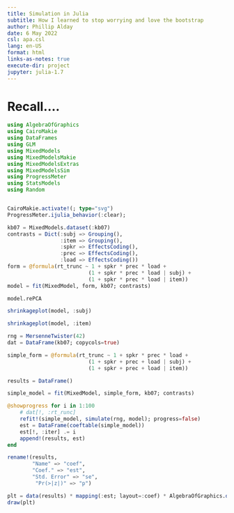 ```yaml
---
title: Simulation in Julia
subtitle: How I learned to stop worrying and love the bootstrap
author: Phillip Alday
date: 6 May 2022
csl: apa.csl
lang: en-US
format: html
links-as-notes: true
execute-dir: project
jupyter: julia-1.7
---
```


# Recall....

```julia
using AlgebraOfGraphics
using CairoMakie
using DataFrames
using GLM
using MixedModels
using MixedModelsMakie
using MixedModelsExtras
using MixedModelsSim
using ProgressMeter
using StatsModels
using Random


CairoMakie.activate!(; type="svg")
ProgressMeter.ijulia_behavior(:clear);
```


```julia
kb07 = MixedModels.dataset(:kb07)
contrasts = Dict(:subj => Grouping(),
                 :item => Grouping(),
                 :spkr => EffectsCoding(),
                 :prec => EffectsCoding(),
                 :load => EffectsCoding())
form = @formula(rt_trunc ~ 1 + spkr * prec * load +
                          (1 + spkr * prec * load | subj) +
                          (1 + spkr * prec * load | item))
model = fit(MixedModel, form, kb07; contrasts)
```

```julia
model.rePCA
```


```julia
shrinkageplot(model, :subj)
```


```julia
shrinkageplot(model, :item)
```


```julia
rng = MersenneTwister(42)
dat = DataFrame(kb07; copycols=true)

simple_form = @formula(rt_trunc ~ 1 + spkr * prec * load +
                          (1 + spkr + prec + load | subj) +
                          (1 + spkr + prec + load | item))

results = DataFrame()

simple_model = fit(MixedModel, simple_form, kb07; contrasts)

@showprogress for i in 1:100
    # dat[!, :rt_runc]
    refit!(simple_model, simulate(rng, model); progress=false)
    est = DataFrame(coeftable(simple_model))
    est[!, :iter] .= i
    append!(results, est)
end

rename!(results,
        "Name" => "coef",
        "Coef." => "est",
        "Std. Error" => "se",
         "Pr(>|z|)" => "p")
```

```julia
plt = data(results) * mapping(:est; layout=:coef) * AlgebraOfGraphics.density()
draw(plt)
```
